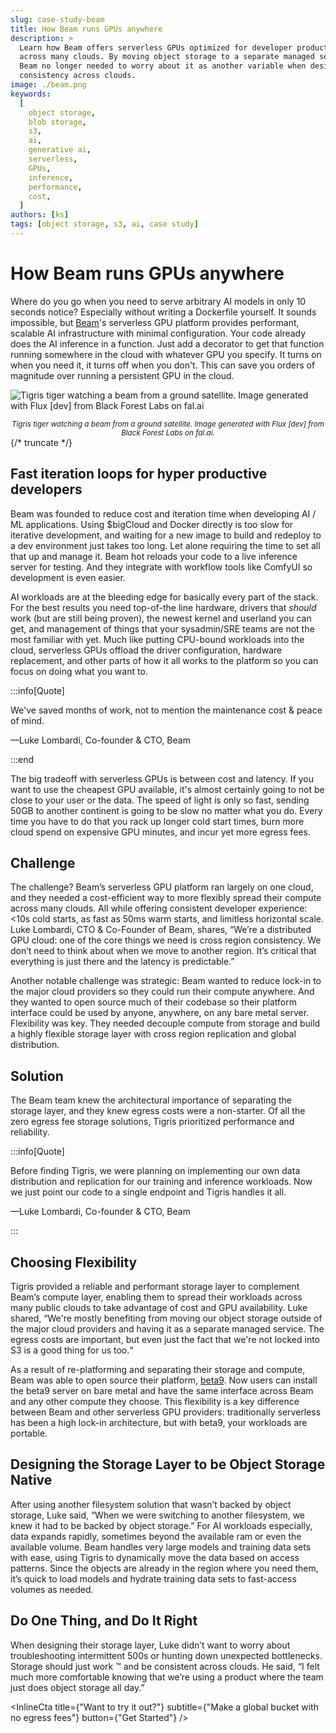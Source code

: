 ```yaml
---
slug: case-study-beam
title: How Beam runs GPUs anywhere
description: >
  Learn how Beam offers serverless GPUs optimized for developer productivity,
  across many clouds. By moving object storage to a separate managed service,
  Beam no longer needed to worry about it as another variable when designing for
  consistency across clouds.
image: ./beam.png
keywords:
  [
    object storage,
    blob storage,
    s3,
    ai,
    generative ai,
    serverless,
    GPUs,
    inference,
    performance,
    cost,
  ]
authors: [ks]
tags: [object storage, s3, ai, case study]
---
```



# How Beam runs GPUs anywhere

Where do you go when you need to serve arbitrary AI models in only 10 seconds
notice? Especially without writing a Dockerfile yourself. It sounds impossible,
but [Beam](https://beam.cloud)'s serverless GPU platform provides performant,
scalable AI infrastructure with minimal configuration. Your code already does
the AI inference in a function. Just add a decorator to get that function
running somewhere in the cloud with whatever GPU you specify. It turns on when
you need it, it turns off when you don't. This can save you orders of magnitude
over running a persistent GPU in the cloud.

![Tigris tiger watching a beam from a ground satellite. Image generated with Flux [dev] from Black Forest Labs on fal.ai](./beam.png)

<center>
  <small>
    <em>
      Tigris tiger watching a beam from a ground satellite. Image generated with Flux [dev] from Black Forest
      Labs on fal.ai.
    </em>
  </small>
</center>
{/* truncate */}

## Fast iteration loops for hyper productive developers

Beam was founded to reduce cost and iteration time when developing AI / ML
applications. Using \$bigCloud and Docker directly is too slow for iterative
development, and waiting for a new image to build and redeploy to a dev
environment just takes too long. Let alone requiring the time to set all that up
and manage it. Beam hot reloads your code to a live inference server for
testing. And they integrate with workflow tools like ComfyUI so development is
even easier.

AI workloads are at the bleeding edge for basically every part of the stack. For
the best results you need top-of-the line hardware, drivers that _should_ work
(but are still being proven), the newest kernel and userland you can get, and
management of things that your sysadmin/SRE teams are not the most familiar with
yet. Much like putting CPU-bound workloads into the cloud, serverless GPUs
offload the driver configuration, hardware replacement, and other parts of how
it all works to the platform so you can focus on doing what you want to.

:::info[Quote]

We've saved months of work, not to mention the maintenance cost & peace of mind.

—Luke Lombardi, Co-founder & CTO, Beam

:::end

The big tradeoff with serverless GPUs is between cost and latency. If you want
to use the cheapest GPU available, it's almost certainly going to not be close
to your user or the data. The speed of light is only so fast, sending 50GB to
another continent is going to be slow no matter what you do. Every time you have
to do that you rack up longer cold start times, burn more cloud spend on
expensive GPU minutes, and incur yet more egress fees.

## Challenge

The challenge? Beam’s serverless GPU platform ran largely on one cloud, and they
needed a cost-efficient way to more flexibly spread their compute across many
clouds. All while offering consistent developer experience: \<10s cold starts,
as fast as 50ms warm starts, and limitless horizontal scale. Luke Lombardi, CTO
& Co-Founder of Beam, shares, “We’re a distributed GPU cloud: one of the core
things we need is cross region consistency. We don’t need to think about when we
move to another region. It’s critical that everything is just there and the
latency is predictable.”

Another notable challenge was strategic: Beam wanted to reduce lock-in to the
major cloud providers so they could run their compute anywhere. And they wanted
to open source much of their codebase so their platform interface could be used
by anyone, anywhere, on any bare metal server. Flexibility was key. They needed
decouple compute from storage and build a highly flexible storage layer with
cross region replication and global distribution.

## Solution

The Beam team knew the architectural importance of separating the storage layer,
and they knew egress costs were a non-starter. Of all the zero egress fee
storage solutions, Tigris prioritized performance and reliability.

:::info[Quote]

Before finding Tigris, we were planning on implementing our own data
distribution and replication for our training and inference workloads. Now we
just point our code to a single endpoint and Tigris handles it all.

—Luke Lombardi, Co-founder & CTO, Beam

:::

## Choosing Flexibility

Tigris provided a reliable and performant storage layer to complement Beam’s
compute layer, enabling them to spread their workloads across many public clouds
to take advantage of cost and GPU availability. Luke shared, “We're mostly
benefiting from moving our object storage outside of the major cloud providers
and having it as a separate managed service. The egress costs are important, but
even just the fact that we're not locked into S3 is a good thing for us too.“

As a result of re-platforming and separating their storage and compute, Beam was
able to open source their platform,
[beta9](https://github.com/beam-cloud/beta9). Now users can install the beta9
server on bare metal and have the same interface across Beam and any other
compute they choose. This flexibility is a key difference between Beam and other
serverless GPU providers: traditionally serverless has been a high lock-in
architecture, but with beta9, your workloads are portable.

## Designing the Storage Layer to be Object Storage Native

After using another filesystem solution that wasn’t backed by object storage,
Luke said, “When we were switching to another filesystem, we knew it had to be
backed by object storage.” For AI workloads especially, data expands rapidly,
sometimes beyond the available ram or even the available volume. Beam handles
very large models and training data sets with ease, using Tigris to dynamically
move the data based on access patterns. Since the objects are already in the
region where you need them, it’s quick to load models and hydrate training data
sets to fast-access volumes as needed.

## Do One Thing, and Do It Right

When designing their storage layer, Luke didn’t want to worry about
troubleshooting intermittent 500s or hunting down unexpected bottlenecks.
Storage should just work :tm: and be consistent across clouds. He said, “I felt
much more comfortable knowing that we’re using a product where the team just
does object storage all day.”

<InlineCta
  title={"Want to try it out?"}
  subtitle={"Make a global bucket with no egress fees"}
  button={"Get Started"}
/>
